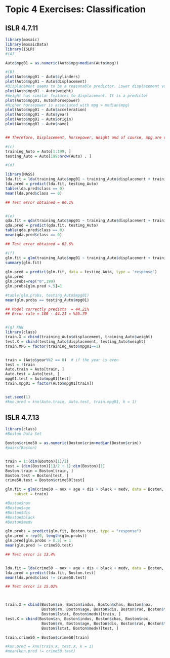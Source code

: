 # Topic 4 Exercises: Classification


## ISLR 4.7.11

```r
library(mosaic)
library(mosaicData)
library(ISLR)
#(A)

Auto$mpg01 = as.numeric(Auto$mpg>median(Auto$mpg))

#(B)
plot(Auto$mpg01 ~ Auto$cylinders)
plot(Auto$mpg01 ~ Auto$displacement)
#Displacement seems to be a reasonable predictor. Lower displacement values seem to be associated with mpg>median(mpg)
plot(Auto$mpg01 ~ Auto$weight)
#Weight has similar features to displacement. It is a predictor
plot(Auto$mpg01, Auto$horsepower)
#Higher horsepower is associated with mpg > median(mpg)
plot(Auto$mpg01 ~ Auto$acceleration)
plot(Auto$mpg01 ~ Auto$year)
plot(Auto$mpg01 ~ Auto$origin)
plot(Auto$mpg01 ~ Auto$name)


## Therefore, Displacement, horsepower, Weight and of course, mpg are useful to predict mpg01 

#(c)
training_Auto = Auto[1:199, ]
testing_Auto = Auto[199:nrow(Auto) , ]

#(d)

library(MASS)
lda.fit = lda(training_Auto$mpg01 ~ training_Auto$displacement + training_Auto$weight)
lda.pred = predict(lda.fit, testing_Auto)
table(lda.pred$class == 0)
mean(lda.pred$class == 0)

## Test error obtained = 60.1%


#(e)
qda.fit = qda(training_Auto$mpg01 ~ training_Auto$displacement + training_Auto$weight)
qda.pred = predict(qda.fit, testing_Auto)
table(qda.pred$class == 0)
mean(qda.pred$class == 0)

## Test error obtained = 62.6%

#(f)
glm.fit = glm(training_Auto$mpg01 ~ training_Auto$displacement + training_Auto$weight, family = binomial)
summary(glm.fit)
 
glm.pred = predict(glm.fit, data = testing_Auto, type = 'response')
glm.pred
glm.probs=rep("0",199)
glm.probs[glm.pred >.5]=1

#table(glm.probs, testing_Auto$mpg01) 
mean(glm.probs == testing_Auto$mpg01)

## Model correctly predicts  = 44.21%
## Error rate = 100 - 44.21 = %55.79


#(g) KNN 
library(class)
train.X = cbind(training_Auto$displacement, training_Auto$weight)
test.X = cbind(testing_Auto$displacement, testing_Auto$weight)
train.MPG = factor(training_Auto$mpg01==1)


train = (Auto$year%%2 == 0)  # if the year is even
test = !train
Auto.train = Auto[train, ]
Auto.test = Auto[test, ]
mpg01.test = Auto$mpg01[test]
train.mpg01 = factor(Auto$mpg01[train])


set.seed(1)
#knn.pred = knn(Auto.train, Auto.test, train.mpg01, k = 1)
```


## ISLR 4.7.13

```r
library(class)
#Boston Data Set

Boston$crime50 = as.numeric(Boston$crim>median(Boston$crim))
#pairs(Boston)


train = 1:(dim(Boston)[1]/2)
test = (dim(Boston)[1]/2 + 1):dim(Boston)[1]
Boston.train = Boston[train, ]
Boston.test = Boston[test, ]
crime50.test = Boston$crime50[test]

glm.fit = glm(crime50 ~ nox + age + dis + black + medv, data = Boston, family = binomial, 
    subset = train)

#Boston$nox
#Boston$age
#Boston$dis
#Boston$black
#Boston$medv

glm.probs = predict(glm.fit, Boston.test, type = "response")
glm.pred = rep(0, length(glm.probs))
glm.pred[glm.probs > 0.5] = 1
mean(glm.pred != crime50.test)

## Test error is 13.4%


lda.fit = lda(crime50 ~ nox + age + dis + black + medv, data = Boston, subset = train)
lda.pred = predict(lda.fit, Boston.test)
mean(lda.pred$class != crime50.test)

## Test error is 15.02%



train.X = cbind(Boston$zn, Boston$indus, Boston$chas, Boston$nox, 
                Boston$rm, Boston$age, Boston$dis, Boston$rad, Boston$tax, Boston$ptratio, Boston$black, 
                Boston$lstat, Boston$medv)[train, ]
test.X = cbind(Boston$zn, Boston$indus, Boston$chas, Boston$nox, 
                Boston$rm, Boston$age, Boston$dis, Boston$rad, Boston$tax, Boston$ptratio, Boston$black, 
                Boston$lstat, Boston$medv)[test, ]

train.crime50 = Boston$crime50[train]

#knn.pred = knn(train.X, test.X, k = 1)
#mean(knn.pred != crime50.test)

```



